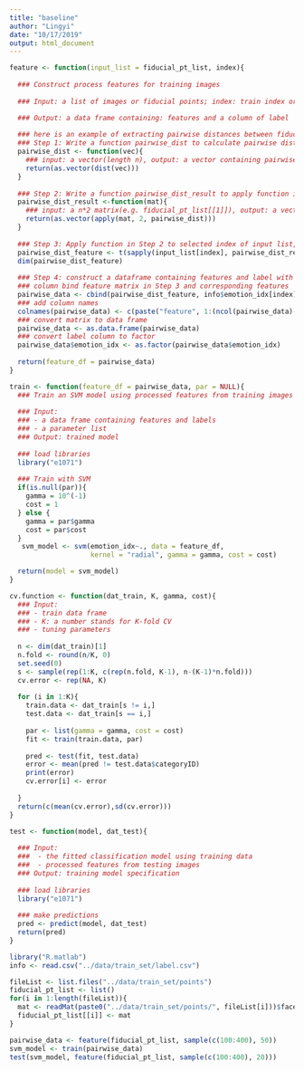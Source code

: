 ```yaml
---
title: "baseline"
author: "Lingyi"
date: "10/17/2019"
output: html_document
---
```


```r
feature <- function(input_list = fiducial_pt_list, index){
  
  ### Construct process features for training images 
  
  ### Input: a list of images or fiducial points; index: train index or test index

  ### Output: a data frame containing: features and a column of label
  
  ### here is an example of extracting pairwise distances between fiducial points
  ### Step 1: Write a function pairwise_dist to calculate pairwise distance of items in a vector
  pairwise_dist <- function(vec){
    ### input: a vector(length n), output: a vector containing pairwise distances(length n(n-1)/2)
    return(as.vector(dist(vec)))
  }
  
  ### Step 2: Write a function pairwise_dist_result to apply function in Step 1 to column of a matrix 
  pairwise_dist_result <-function(mat){
    ### input: a n*2 matrix(e.g. fiducial_pt_list[[1]]), output: a vector(length n(n-1))
    return(as.vector(apply(mat, 2, pairwise_dist))) 
  }
  
  ### Step 3: Apply function in Step 2 to selected index of input list, output: a feature matrix with ncol = n(n-1) = 78*77 = 6006
  pairwise_dist_feature <- t(sapply(input_list[index], pairwise_dist_result))
  dim(pairwise_dist_feature) 
  
  ### Step 4: construct a dataframe containing features and label with nrow = length of index
  ### column bind feature matrix in Step 3 and corresponding features
  pairwise_data <- cbind(pairwise_dist_feature, info$emotion_idx[index])
  ### add column names
  colnames(pairwise_data) <- c(paste("feature", 1:(ncol(pairwise_data)-1), sep = ""), "emotion_idx")
  ### convert matrix to data frame
  pairwise_data <- as.data.frame(pairwise_data)
  ### convert label column to factor
  pairwise_data$emotion_idx <- as.factor(pairwise_data$emotion_idx)
  
  return(feature_df = pairwise_data)
}

```

```r
train <- function(feature_df = pairwise_data, par = NULL){
  ### Train an SVM model using processed features from training images
  
  ### Input:
  ### - a data frame containing features and labels
  ### - a parameter list
  ### Output: trained model
  
  ### load libraries
  library("e1071")
  
  ### Train with SVM
  if(is.null(par)){
    gamma = 10^(-1)
    cost = 1
  } else {
    gamma = par$gamma
    cost = par$cost
  }
   svm_model <- svm(emotion_idx~., data = feature_df,
                    kernel = "radial", gamma = gamma, cost = cost) 

  return(model = svm_model)
}


```


```r
cv.function <- function(dat_train, K, gamma, cost){
  ### Input:
  ### - train data frame
  ### - K: a number stands for K-fold CV
  ### - tuning parameters 
  
  n <- dim(dat_train)[1]
  n.fold <- round(n/K, 0)
  set.seed(0)
  s <- sample(rep(1:K, c(rep(n.fold, K-1), n-(K-1)*n.fold)))  
  cv.error <- rep(NA, K)
  
  for (i in 1:K){
    train.data <- dat_train[s != i,]
    test.data <- dat_train[s == i,]
  
    par <- list(gamma = gamma, cost = cost)
    fit <- train(train.data, par)
    
    pred <- test(fit, test.data)  
    error <- mean(pred != test.data$categoryID) 
    print(error)
    cv.error[i] <- error
    
  }			
  return(c(mean(cv.error),sd(cv.error)))
}
```

```r
test <- function(model, dat_test){
  
  ### Input: 
  ###  - the fitted classification model using training data
  ###  - processed features from testing images 
  ### Output: training model specification
  
  ### load libraries
  library("e1071")
  
  ### make predictions
  pred <- predict(model, dat_test)
  return(pred)
}
```
############################################

```r
library("R.matlab")
info <- read.csv("../data/train_set/label.csv")
```

```r
fileList <- list.files("../data/train_set/points")
fiducial_pt_list <- list()
for(i in 1:length(fileList)){
  mat <- readMat(paste0("../data/train_set/points/", fileList[i]))$faceCoordinatesUnwarped
  fiducial_pt_list[[i]] <- mat
}
```

```r
pairwise_data <- feature(fiducial_pt_list, sample(c(100:400), 50))
svm_model <- train(pairwise_data)
test(svm_model, feature(fiducial_pt_list, sample(c(100:400), 20)))
```


